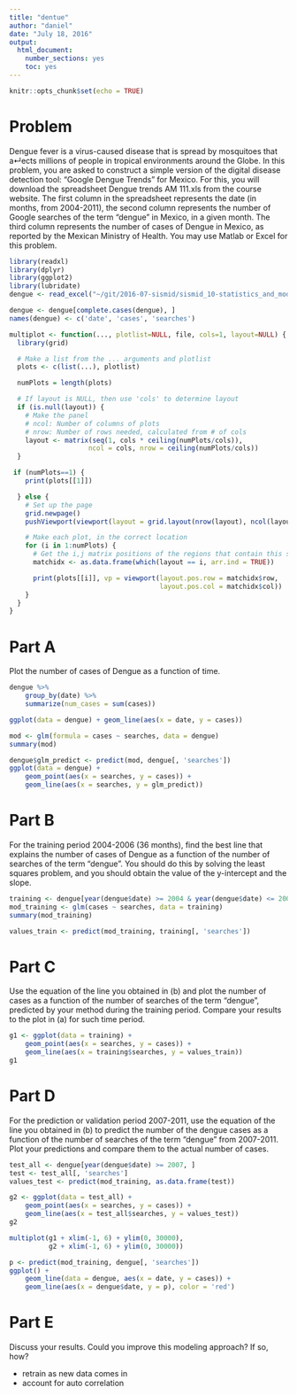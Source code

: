 ```yaml
---
title: "dentue"
author: "daniel"
date: "July 18, 2016"
output: 
  html_document: 
    number_sections: yes
    toc: yes
---
```


```r
knitr::opts_chunk$set(echo = TRUE)
```

# Problem

Dengue fever is a virus-caused disease that is spread by mosquitoes that a↵ects millions of people in tropical
environments around the Globe. In this problem, you are asked to construct a simple version of the digital
disease detection tool: “Google Dengue Trends” for Mexico. For this, you will download the spreadsheet
Dengue trends AM 111.xls from the course website. The first column in the spreadsheet represents the
date (in months, from 2004-2011), the second column represents the number of Google searches of the term
“dengue” in Mexico, in a given month. The third column represents the number of cases of Dengue in
Mexico, as reported by the Mexican Ministry of Health. You may use Matlab or Excel for this problem.

```r
library(readxl)
library(dplyr)
library(ggplot2)
library(lubridate)
dengue <- read_excel("~/git/2016-07-sismid/sismid_10-statistics_and_modeling_with_novel_data_streams/dengue/Dengue_trends_AM_111.xls")

dengue <- dengue[complete.cases(dengue), ]
names(dengue) <- c('date', 'cases', 'searches')
```

```r
multiplot <- function(..., plotlist=NULL, file, cols=1, layout=NULL) {
  library(grid)

  # Make a list from the ... arguments and plotlist
  plots <- c(list(...), plotlist)

  numPlots = length(plots)

  # If layout is NULL, then use 'cols' to determine layout
  if (is.null(layout)) {
    # Make the panel
    # ncol: Number of columns of plots
    # nrow: Number of rows needed, calculated from # of cols
    layout <- matrix(seq(1, cols * ceiling(numPlots/cols)),
                    ncol = cols, nrow = ceiling(numPlots/cols))
  }

 if (numPlots==1) {
    print(plots[[1]])

  } else {
    # Set up the page
    grid.newpage()
    pushViewport(viewport(layout = grid.layout(nrow(layout), ncol(layout))))

    # Make each plot, in the correct location
    for (i in 1:numPlots) {
      # Get the i,j matrix positions of the regions that contain this subplot
      matchidx <- as.data.frame(which(layout == i, arr.ind = TRUE))

      print(plots[[i]], vp = viewport(layout.pos.row = matchidx$row,
                                      layout.pos.col = matchidx$col))
    }
  }
}
```

# Part A

Plot the number of cases of Dengue as a function of time.

```r
dengue %>%
    group_by(date) %>%
    summarize(num_cases = sum(cases))
```

```r
ggplot(data = dengue) + geom_line(aes(x = date, y = cases))
```

```r
mod <- glm(formula = cases ~ searches, data = dengue)
summary(mod)
```

```r
dengue$glm_predict <- predict(mod, dengue[, 'searches'])
ggplot(data = dengue) +
    geom_point(aes(x = searches, y = cases)) +
    geom_line(aes(x = searches, y = glm_predict))
```

# Part B

For the training period 2004-2006 (36 months), find the best line that explains the number of cases
of Dengue as a function of the number of searches of the term “dengue”. You should do this by solving
the least squares problem, and you should obtain the value of the y-intercept and the slope.


```r
training <- dengue[year(dengue$date) >= 2004 & year(dengue$date) <= 2006, ]
mod_training <- glm(cases ~ searches, data = training)
summary(mod_training)
```

```r
values_train <- predict(mod_training, training[, 'searches'])
```

# Part C

Use the equation of the line you obtained in (b) and plot the number of cases as a function of the number
of searches of the term “dengue”, predicted by your method during the training period. Compare your
results to the plot in (a) for such time period.

```r
g1 <- ggplot(data = training) +
    geom_point(aes(x = searches, y = cases)) +
    geom_line(aes(x = training$searches, y = values_train))
g1
```

# Part D

For the prediction or validation period 2007-2011, use the equation of the line you obtained in (b)
to predict the number of the dengue cases as a function of the number of searches of the term “dengue”
from 2007-2011. Plot your predictions and compare them to the actual number of cases.

```r
test_all <- dengue[year(dengue$date) >= 2007, ]
test <- test_all[, 'searches']
values_test <- predict(mod_training, as.data.frame(test))
```

```r
g2 <- ggplot(data = test_all) +
    geom_point(aes(x = searches, y = cases)) +
    geom_line(aes(x = test_all$searches, y = values_test))
g2
```

```r
multiplot(g1 + xlim(-1, 6) + ylim(0, 30000),
          g2 + xlim(-1, 6) + ylim(0, 30000))
```

```r
p <- predict(mod_training, dengue[, 'searches'])
ggplot() +
    geom_line(data = dengue, aes(x = date, y = cases)) +
    geom_line(aes(x = dengue$date, y = p), color = 'red')
```

# Part E

Discuss your results. Could you improve this modeling approach? If so, how?

- retrain as new data comes in
- account for auto correlation


